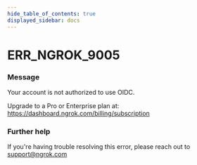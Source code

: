 ```yaml
---
hide_table_of_contents: true
displayed_sidebar: docs
---
```



# ERR_NGROK_9005

### Message

Your account is not authorized to use OIDC.

Upgrade to a Pro or Enterprise plan at: https://dashboard.ngrok.com/billing/subscription

### Further help

If you're having trouble resolving this error, please reach out to [support@ngrok.com](mailto:support@ngrok.com?subject=Help%20with%20ERR_NGROK_9005)

<ErrorDetails error="err_ngrok_9005" />
